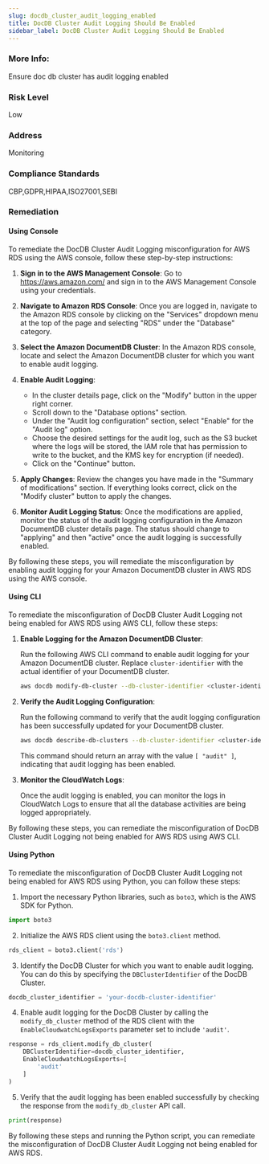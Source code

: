 ```yaml
---
slug: docdb_cluster_audit_logging_enabled
title: DocDB Cluster Audit Logging Should Be Enabled
sidebar_label: DocDB Cluster Audit Logging Should Be Enabled
---
```

### More Info:

Ensure  doc db cluster has audit logging enabled

### Risk Level

Low

### Address

Monitoring

### Compliance Standards

CBP,GDPR,HIPAA,ISO27001,SEBI

### Remediation

#### Using Console

To remediate the DocDB Cluster Audit Logging misconfiguration for AWS RDS using the AWS console, follow these step-by-step instructions:

1. **Sign in to the AWS Management Console**: Go to https://aws.amazon.com/ and sign in to the AWS Management Console using your credentials.

2. **Navigate to Amazon RDS Console**: Once you are logged in, navigate to the Amazon RDS console by clicking on the "Services" dropdown menu at the top of the page and selecting "RDS" under the "Database" category.

3. **Select the Amazon DocumentDB Cluster**: In the Amazon RDS console, locate and select the Amazon DocumentDB cluster for which you want to enable audit logging.

4. **Enable Audit Logging**: 
   - In the cluster details page, click on the "Modify" button in the upper right corner.
   - Scroll down to the "Database options" section.
   - Under the "Audit log configuration" section, select "Enable" for the "Audit log" option.
   - Choose the desired settings for the audit log, such as the S3 bucket where the logs will be stored, the IAM role that has permission to write to the bucket, and the KMS key for encryption (if needed).
   - Click on the "Continue" button.

5. **Apply Changes**: Review the changes you have made in the "Summary of modifications" section. If everything looks correct, click on the "Modify cluster" button to apply the changes.

6. **Monitor Audit Logging Status**: Once the modifications are applied, monitor the status of the audit logging configuration in the Amazon DocumentDB cluster details page. The status should change to "applying" and then "active" once the audit logging is successfully enabled.

By following these steps, you will remediate the misconfiguration by enabling audit logging for your Amazon DocumentDB cluster in AWS RDS using the AWS console.

#### Using CLI

To remediate the misconfiguration of DocDB Cluster Audit Logging not being enabled for AWS RDS using AWS CLI, follow these steps:

1. **Enable Logging for the Amazon DocumentDB Cluster**:
   
   Run the following AWS CLI command to enable audit logging for your Amazon DocumentDB cluster. Replace `cluster-identifier` with the actual identifier of your DocumentDB cluster.
   
   ```bash
   aws docdb modify-db-cluster --db-cluster-identifier <cluster-identifier> --enable-cloudwatch-logs-exports '["audit"]'
   ```

2. **Verify the Audit Logging Configuration**:

   Run the following command to verify that the audit logging configuration has been successfully updated for your DocumentDB cluster.
   
   ```bash
   aws docdb describe-db-clusters --db-cluster-identifier <cluster-identifier> --query 'DBClusters[0].EnabledCloudwatchLogsExports'
   ```

   This command should return an array with the value `[ "audit" ]`, indicating that audit logging has been enabled.

3. **Monitor the CloudWatch Logs**:

   Once the audit logging is enabled, you can monitor the logs in CloudWatch Logs to ensure that all the database activities are being logged appropriately.

By following these steps, you can remediate the misconfiguration of DocDB Cluster Audit Logging not being enabled for AWS RDS using AWS CLI.

#### Using Python

To remediate the misconfiguration of DocDB Cluster Audit Logging not being enabled for AWS RDS using Python, you can follow these steps:

1. Import the necessary Python libraries, such as `boto3`, which is the AWS SDK for Python.

```python
import boto3
```

2. Initialize the AWS RDS client using the `boto3.client` method.

```python
rds_client = boto3.client('rds')
```

3. Identify the DocDB Cluster for which you want to enable audit logging. You can do this by specifying the `DBClusterIdentifier` of the DocDB Cluster.

```python
docdb_cluster_identifier = 'your-docdb-cluster-identifier'
```

4. Enable audit logging for the DocDB Cluster by calling the `modify_db_cluster` method of the RDS client with the `EnableCloudwatchLogsExports` parameter set to include `'audit'`.

```python
response = rds_client.modify_db_cluster(
    DBClusterIdentifier=docdb_cluster_identifier,
    EnableCloudwatchLogsExports=[
        'audit'
    ]
)
```

5. Verify that the audit logging has been enabled successfully by checking the response from the `modify_db_cluster` API call.

```python
print(response)
```

By following these steps and running the Python script, you can remediate the misconfiguration of DocDB Cluster Audit Logging not being enabled for AWS RDS.


